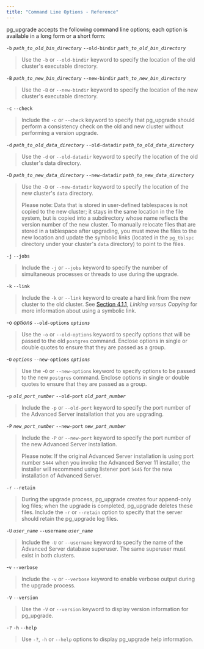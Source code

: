 ---
title: "Command Line Options - Reference"
---

<div id="command_line_options_reference" class="registered_link"></div>

pg_upgrade accepts the following command line options; each option is available in a long form or a short form:

`-b` *`path_to_old_bin_directory`*
`--old-bindir` *`path_to_old_bin_directory`*

> Use the `-b` or `--old-bindir` keyword to specify the location of the old cluster's executable directory.

`-B` *`path_to_new_bin_directory`*
`--new-bindir` *`path_to_new_bin_directory`*

> Use the `-B` or `--new-bindir` keyword to specify the location of the new cluster's executable directory.

`-c`
`--check`

> Include the `-c` or `--check` keyword to specify that pg_upgrade should perform a consistency check on the old and new cluster without performing a version upgrade.

`-d` *`path_to_old_data_directory`*
`--old-datadir` *`path_to_old_data_directory`*

> Use the `-d` or `--old-datadir` keyword to specify the location of the old cluster's data directory.

`-D` *`path_to_new_data_directory`*
`--new-datadir` *`path_to_new_data_directory`*

> Use the `-D` or `--new-datadir` keyword to specify the location of the new cluster's `data` directory.
>
> Please note: Data that is stored in user-defined tablespaces is not copied to the new cluster; it stays in the same location in the file system, but is copied into a subdirectory whose name reflects the version number of the new cluster. To manually relocate files that are stored in a tablespace after upgrading, you must move the files to the new location and update the symbolic links (located in the `pg_tblspc` directory under your cluster's `data` directory) to point to the files.

`-j`
`--jobs`

> Include the `-j` or `--jobs` keyword to specify the number of simultaneous processes or threads to use during the upgrade.

`-k`
`--link`

> Include the `-k` or `--link` keyword to create a hard link from the new cluster to the old cluster. See [Section 4.1.1](https://www.enterprisedb.com/edb-docs/d/edb-postgres-advanced-server/installation-getting-started/upgrade-guide/11/EDB_Postgres_Advanced_Server_Upgrade_Guide.1.09.html#), *Linking versus Copying* for more information about using a symbolic link.

-o *options*
`--old-options` *`options`*

> Use the `-o` or `--old-options` keyword to specify options that will be passed to the old `postgres` command. Enclose options in single or double quotes to ensure that they are passed as a group.

-`O` *`options`*
`--new-options` *`options`*

> Use the -`O` or `--new-options` keyword to specify options to be passed to the new `postgres` command. Enclose options in single or double quotes to ensure that they are passed as a group.

`-p` *`old_port_number`*
`--old-port` *`old_port_number`*

> Include the `-p` or `--old-port` keyword to specify the port number of the Advanced Server installation that you are upgrading.

`-P` *`new_port_number`*
`--new-port` *`new_port_number`*

> Include the `-P` or `--new-port` keyword to specify the port number of the new Advanced Server installation.
>
> Please note: If the original Advanced Server installation is using port number `5444` when you invoke the Advanced Server 11 installer, the installer will recommend using listener port `5445` for the new installation of Advanced Server.

`-r`
`--retain`

> During the upgrade process, pg_upgrade creates four append-only log files; when the upgrade is completed, pg_upgrade deletes these files. Include the `-r` or `--retain` option to specify that the server should retain the pg_upgrade log files.

`-U` *`user_name`*
`--username` *`user_name`*

> Include the `-U` or `--username` keyword to specify the name of the Advanced Server database superuser. The same superuser must exist in both clusters.

-`v`
`--verbose`

> Include the `-v` or `--verbose` keyword to enable verbose output during the upgrade process.

`-V`
`--version`

> Use the `-V` or `--version` keyword to display version information for pg_upgrade.

`-?`
`-h`
`--help`

> Use `-?`, `-h` or `--help` options to display pg_upgrade help information.
